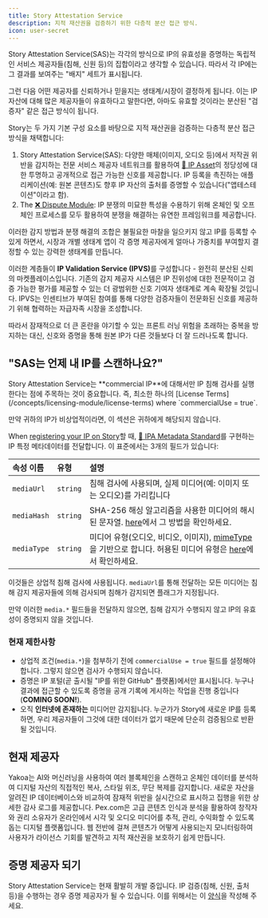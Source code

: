 ```yaml
---
title: Story Attestation Service
description: 지적 재산권을 검증하기 위한 다층적 분산 접근 방식.
icon: user-secret
---
```


<Accordion title="Skip the Read - 1 Minute Summary" icon="circle-info">
  Story Attestation Service(SAS)는 각각의 방식으로 IP의 유효성을 증명하는 독립적인 서비스 제공자들(침해, 신원 등)의 집합이라고 생각할 수 있습니다. 따라서 각 IP에는 그 결과를 보여주는 "배지" 세트가 표시됩니다.

  그런 다음 어떤 제공자를 신뢰하거나 믿을지는 생태계/시장이 결정하게 됩니다. 이는 IP 자산에 대해 많은 제공자들이 유효하다고 말한다면, 아마도 유효할 것이라는 분산된 "검증자" 같은 접근 방식이 됩니다.
</Accordion>

Story는 두 가지 기본 구성 요소를 바탕으로 지적 재산권을 검증하는 다층적 분산 접근 방식을 채택합니다:

1. Story Attestation Service(SAS): 다양한 매체(이미지, 오디오 등)에서 저작권 위반을 감지하는 전문 서비스 제공자 네트워크를 활용하여 [🧩 IP Asset](/concepts/ip-asset)의 정당성에 대한 투명하고 공개적으로 접근 가능한 신호를 제공합니다. IP 등록을 촉진하는 애플리케이션(예: 원본 콘텐츠)도 향후 IP 자산의 출처를 증명할 수 있습니다("앱테스테이션"이라고 함).
2. The [❌ Dispute Module](/concepts/dispute-module): IP 분쟁의 미묘한 특성을 수용하기 위해 온체인 및 오프체인 프로세스를 모두 활용하여 분쟁을 해결하는 유연한 프레임워크를 제공합니다.

이러한 감지 방법과 분쟁 해결의 조합은 불필요한 마찰을 일으키지 않고 IP를 등록할 수 있게 하면서, 시장과 개별 생태계 앱이 각 증명 제공자에게 얼마나 가중치를 부여할지 결정할 수 있는 강력한 생태계를 만듭니다.

이러한 계층들이 **IP Validation Service (IPVS)**&#xB97C; 구성합니다 - 완전히 분산된 신뢰의 마켓플레이스입니다. 기존의 감지 제공자 시스템은 IP 진위성에 대한 전문적이고 검증 가능한 평가를 제공할 수 있는 더 광범위한 신호 기여자 생태계로 계속 확장될 것입니다. IPVS는 인센티브가 부여된 참여를 통해 다양한 검증자들이 전문화된 신호를 제공하기 위해 협력하는 자급자족 시장을 조성합니다.

따라서 잠재적으로 더 큰 혼란을 야기할 수 있는 프론트 러닝 위험을 초래하는 중복을 방지하는 대신, 신호와 증명을 통해 원본 IP가 다른 것들보다 더 잘 드러나도록 합니다.

## "SAS는 언제 내 IP를 스캔하나요?"

<Note>
  Story Attestation Service는 **commercial IP**에 대해서만 IP 침해 검사를 실행한다는 점에 주목하는 것이 중요합니다. 즉, 최소한 하나의 [License Terms](/concepts/licensing-module/license-terms) where `commercialUse = true`.

  만약 귀하의 IP가 비상업적이라면, 이 섹션은 귀하에게 해당되지 않습니다.
</Note>

When [registering your IP on Story](/developers/tutorials/how-to-register-ip-on-story)할 때, [📝 IPA Metadata Standard](/concepts/ip-asset/ipa-metadata-standard)를 구현하는 IP 특정 메타데이터를 전달합니다. 이 표준에서는 3개의 필드가 있습니다:

| 속성 이름       | 유형       | 설명                                                                                                                                                                                                        |
| :---------- | :------- | :-------------------------------------------------------------------------------------------------------------------------------------------------------------------------------------------------------- |
| `mediaUrl`  | `string` | 침해 검사에 사용되며, 실제 미디어(예: 이미지 또는 오디오)를 가리킵니다                                                                                                                                                                 |
| `mediaHash` | `string` | SHA-256 해싱 알고리즘을 사용한 미디어의 해시된 문자열. [here](/concepts/ip-asset/ipa-metadata-standard#hashing-content)에서 그 방법을 확인하세요.                                                                                        |
| `mediaType` | `string` | 미디어 유형(오디오, 비디오, 이미지), [mimeType](https://developer.mozilla.org/en-US/docs/Web/HTTP/MIME_types/Common_types)을 기반으로 합니다. 허용된 미디어 유형은 [here](/concepts/ip-asset/ipa-metadata-standard#media-types)에서 확인하세요. |

이것들은 상업적 침해 검사에 사용됩니다. `mediaUrl`를 통해 전달하는 모든 미디어는 침해 감지 제공자들에 의해 검사되며 침해가 감지되면 플래그가 지정됩니다.

만약 이러한 `media.*` 필드들을 전달하지 않으면, 침해 감지가 수행되지 않고 IP의 유효성이 증명되지 않을 것입니다.

### 현재 제한사항

* 상업적 조건(`media.*`)을 첨부하기 전에 `commercialUse = true` 필드를 설정해야 합니다. 그렇지 않으면 검사가 수행되지 않습니다.
* 증명은 IP 포털(곧 출시될 "IP를 위한 GitHub" 플랫폼)에서만 표시됩니다. 누구나 결과에 접근할 수 있도록 증명을 공개 기록에 게시하는 작업을 진행 중입니다(**COMING SOON!**).
* 오직 **인터넷에 존재하는** 미디어만 감지됩니다. 누군가가 Story에 새로운 IP를 등록하면, 우리 제공자들이 그것에 대한 데이터가 없기 때문에 단순히 검증됨으로 반환될 것입니다.

## 현재 제공자

<CardGroup cols={2}>
  <Card title="Yakoa" href="https://www.yakoa.io/" icon="house" color="#190087">
    Yakoa는 AI와 머신러닝을 사용하여 여러 블록체인을 스캔하고 온체인 데이터를 분석하여 디지털 자산의 직접적인 복사, 스타일 위조, 무단 복제를 감지합니다. 새로운 자산을 알려진 IP 데이터베이스와 비교하여 잠재적 위반을 실시간으로 표시하고 집행을 위한 상세한 감사 로그를 제공합니다.
  </Card>

  <Card title="Pex" href="https://www.pex.com/" icon="house" color="#019cf4">
    Pex.com은 고급 콘텐츠 인식과 분석을 활용하여 창작자와 권리 소유자가 온라인에서 시각 및 오디오 미디어를 추적, 관리, 수익화할 수 있도록 돕는 디지털 플랫폼입니다. 웹 전반에 걸쳐 콘텐츠가 어떻게 사용되는지 모니터링하여 사용자가 라이선스 기회를 발견하고 지적 재산권을 보호하기 쉽게 만듭니다.
  </Card>
</CardGroup>

## 증명 제공자 되기

Story Attestation Service는 현재 활발히 개발 중입니다. IP 검증(침해, 신원, 출처 등)을 수행하는 경우 증명 제공자가 될 수 있습니다. 이를 위해서는 이 [양식](https://docs.google.com/forms/d/10n3AnWoiLsxpaY17kJlxRazysDe8aOWJgirRnfkFRAk/edit)을 작성해 주세요.
